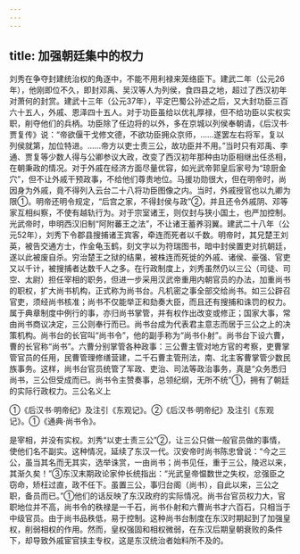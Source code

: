 ```yaml
---
---
---
```

title: 加强朝廷集中的权力
---



刘秀在争夺封建统治权的角逐中，不能不用利禄来笼络臣下。建武二年（公元26年），他刚即位不久，即封邓禹、吴汉等人为列侯，食四县之地，超过了西汉初年对萧何的封赏。建武十三年（公元37年），平定巴蜀公孙述之后，又大封功臣三百六十五人，外戚、恩泽四十五人。对于功臣虽给以优礼厚禄，但不给功臣以实权实职，削夺他们的兵柄。功臣除了任边将的以外，多在京城以列侯奉朝请，《后汉书·贾复传》说：“帝欲偃干戈修文德，不欲功臣拥众京师，……遂罢左右将军，复以列侯就第，加位特进。……帝方以吏士责三公，故功臣并不用。”当时只有邓禹、李通、贾复等少数人得与公卿参议大政，改变了西汉初年那种由功臣相继出任丞相，在朝秉政的情况。对于外戚在经济方面尽量优容，如光武帝郭皇后家号为“琼厨金穴”，但不让外戚干预政事，不给他们尊贵地位。马援功勋很大，但在明帝时，尚因身为外戚，竟不得列入云台二十八将功臣图像之内。当时，外戚授官也以九卿为限①。明帝还明令规定，“后宫之家，不得封侯与政”②，并且还令外戚阴、邓等家互相纠察，不使有越轨行为。对于宗室诸王，则仅封与狭小国土，也严加控制。光武帝时，申明西汉旧制“阿附蕃王之法”，不让诸王蓄养羽翼。建武二十八年（公元52年），刘秀下令郡县搜捕诸王宾客，牵连而死者以千数。明帝时，其兄楚王刘英，被告交通方士，作金龟玉鹤，刻文字以为符瑞图书，暗中封侯置吏对抗朝廷，遂以此被废自杀。穷治楚王之狱的结果，被株连而死徙的外戚、诸侯、豪强、官吏又以千计，被搜捕者达数千人之多。在行政制度上，刘秀虽然仍以三公（司徒、司空、太尉）担任宰相的职务，但进一步采用汉武帝重用内朝官员的办法，加重尚书的职权，扩大尚书机构，正式称为尚书台。凡机密之事全部交给尚书。如三公辟召官吏，须经尚书核准；尚书不仅能举正和劾奏大臣，而且还有搜捕和诛罚的权力。属于典章制度中例行的事，亦归尚书掌管，并有权作出改变或修正；国家大事，常由尚书商议决定，三公则奉行而已。尚书台成为代表君主意志而居于三公之上的决策机构。尚书台的长官叫“尚书令”，他的副手称为“尚书仆射”。尚书台下设六曹，曹的长官称“尚书”。六曹分别掌管各种政事：三公曹主管对地方官的考察，吏曹掌管官员的任用，民曹管理修缮营建，二千石曹主管刑法，南、北主客曹掌管少数民族事务。这样，尚书台官员统管了军政、吏治、司法等政治事务，真是“众务悉归尚书，三公但受成而已。尚书令主赞奏事，总领纪纲，无所不统”①，拥有了朝廷的实际行政权力。三公名义上

①《后汉书·明帝纪》及注引《东观记》。②《后汉书·明帝纪》及注引《东观记》。①《通典·尚书令》。

是宰相，并没有实权。刘秀“以吏士责三公”②，让三公只做一般官员做的事情，使他们名不副实。这种情况，延续了东汉一代。汉安帝时尚书陈忠曾说：“今之三公，虽当其名而无其实，选举诛赏，一由尚书；尚书见任，重于三公，陵迟以来，其渐久矣！”③东汉末期政论家仲长统指出：“光武皇帝愠数世之失权，忿强臣之窃命，矫枉过直，政不任下。虽置三公，事归台阁（尚书），自此以来，三公之职，备员而已。”①他们的话反映了东汉政府的实际情况。尚书台官员权力大，官职地位并不高，尚书令的秩禄是一千石，尚书仆射和六曹尚书才六百石，只相当于中级官员。由于尚书品秩低，易于控制。这种尚书台制度在东汉时期起到了加强皇权，削弱相权的作用。然而，皇权强固和相权微弱，在东汉后期皇朝衰败的条件下，却导致外戚宦官挟主专权，这是东汉统治者始料所不及的。